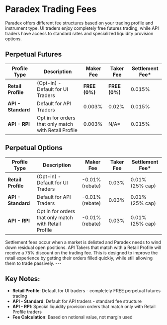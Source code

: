 # Paradex Trading Fees

Paradex offers different fee structures based on your trading profile and instrument type. UI traders enjoy completely free futures trading, while API traders have access to standard rates and specialized liquidity provision options.

## Perpetual Futures

| Profile Type | Description | Maker Fee | Taker Fee | Settlement Fee* |
|--------------|-------------|-----------|-----------|----------------|
| **Retail Profile** | (Opt-in) - Default for UI Traders | **FREE (0%)** | **FREE (0%)** | 0.015% |
| **API - Standard** | Default for API Traders | 0.003% | 0.02% | 0.015% |
| **API - RPI** | Opt in for orders that only match with Retail Profile | 0.003% | N/A* | 0.015% |

## Perpetual Options

| Profile Type | Description | Maker Fee | Taker Fee | Settlement Fee* |
|--------------|-------------|-----------|-----------|----------------|
| **Retail Profile** | (Opt-in) - Default for UI Traders | -0.01% (rebate) | 0.03% | 0.01% (25% cap) |
| **API - Standard** | Default for API Traders | -0.01% (rebate) | 0.03% | 0.01% (25% cap) |
| **API - RPI** | Opt in for orders that only match with Retail Profile | -0.01% (rebate) | 0.03% | 0.01% (25% cap) |


<Note>
Settlement fees occur when a market is delisted and Paradex needs to wind down residual open positions.
</Note>

<Note>
API Takers that match with a Retail Profile will receive a 75% discount on the trading fee. 
This is designed to improve the retail experience by getting their orders filled quickly, while still allowing them to trade passively.
</Note>
---

## Key Notes:
- **Retail Profile**: Default for UI traders - completely FREE perpetual futures trading
- **API - Standard**: Default for API traders - standard fee structure  
- **API - RPI**: Special liquidity provision orders that match only with Retail Profile traders
- **Fee Calculation**: Based on notional value, not margin used



